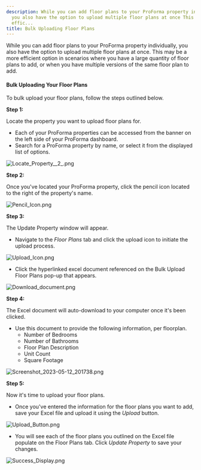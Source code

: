 ```yaml
---
description: While you can add floor plans to your ProForma property individually
  you also have the option to upload multiple floor plans at once This may be a more
  effic...
title: Bulk Uploading Floor Plans
---
```


While you can add floor plans to your ProForma property individually, you also have the option to upload multiple floor plans at once. This may be a more efficient option in scenarios where you have a large quantity of floor plans to add, or when you have multiple versions of the same floor plan to add. 


#### Bulk Uploading Your Floor Plans


To bulk upload your floor plans, follow the steps outlined below. 


**Step 1:** 


Locate the property you want to upload floor plans for.


* Each of your ProForma properties can be accessed from the banner on the left side of your ProForma dashboard.
* Search for a ProForma property by name, or select it from the displayed list of options.


<Frame>
  <img src="/images/radix/935405fa5ec311fd0a1e0bc2fa87b8363df02e0c.png" alt="Locate_Property__2_.png" />
</Frame>


**Step 2:**


Once you've located your ProForma property, click the pencil icon located to the right of the property's name. 


<Frame>
  <img src="/images/radix/f9364897efc2dea5a67f3286d04b73d2fb384e77.png" alt="Pencil_Icon.png" />
</Frame>


**Step 3:**


The Update Property window will appear. 


* Navigate to the *Floor Plans* tab and click the upload icon to initiate the upload process.


<Frame>
  <img src="/images/radix/4e483e9f4c5af09c1a51286cfe1318ade50788be.png" alt="Upload_Icon.png" />
</Frame>


* Click the hyperlinked excel document referenced on the Bulk Upload Floor Plans pop-up that appears.


<Frame>
  <img src="/images/radix/f49720cf152f6542b975c0acc2b7e246b0c03938.png" alt="Download_document.png" />
</Frame>


**Step 4:**


The Excel document will auto-download to your computer once it's been clicked.


* Use this document to provide the following information, per floorplan.
	+ Number of Bedrooms
	+ Number of Bathrooms
	+ Floor Plan Description
	+ Unit Count
	+ Square Footage


<Frame>
  <img src="/images/radix/b4c6ed14cb6d5c6064ea6997500ac6c1ebe5ec2b.png" alt="Screenshot_2023-05-12_201738.png" />
</Frame>


**Step 5:**


Now it's time to upload your floor plans.


* Once you've entered the information for the floor plans you want to add, save your Excel file and upload it using the *Upload* button.


<Frame>
  <img src="/images/radix/e005fdfe038813022d33b67d5c78a815f5dd020c.png" alt="Upload_Button.png" />
</Frame>


* You will see each of the floor plans you outlined on the Excel file populate on the Floor Plans tab. Click *Update Property* to save your changes.


<Frame>
  <img src="/images/radix/402dbd81ced5c9761924d8f960a13499188af078.png" alt="Success_Display.png" />
</Frame>